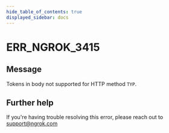 ```yaml
---
hide_table_of_contents: true
displayed_sidebar: docs
---
```



# ERR_NGROK_3415

## Message

Tokens in body not supported for HTTP method `TYP`.

<ErrorDetails error="err_ngrok_3415" />

## Further help

If you're having trouble resolving this error, please reach out to [support@ngrok.com](mailto:support@ngrok.com?subject=Help%20with%20ERR_NGROK_3415)
